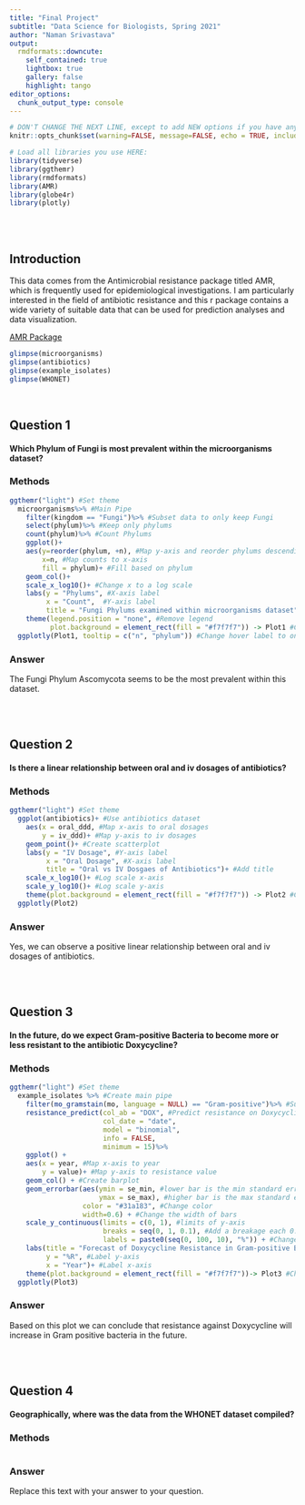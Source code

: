 ```yaml
---
title: "Final Project"
subtitle: "Data Science for Biologists, Spring 2021"
author: "Naman Srivastava"
output: 
  rmdformats::downcute:
    self_contained: true
    lightbox: true
    gallery: false
    highlight: tango
editor_options: 
  chunk_output_type: console
---
```


```r
# DON'T CHANGE THE NEXT LINE, except to add NEW options if you have any.
knitr::opts_chunk$set(warning=FALSE, message=FALSE, echo = TRUE, include = TRUE)

# Load all libraries you use HERE:
library(tidyverse)
library(ggthemr)
library(rmdformats)
library(AMR)
library(globe4r)
library(plotly)
```

<br><br>

## Introduction

This data comes from the Antimicrobial resistance package titled AMR, which is frequently used for epidemiological investigations. I am particularly interested in the field of antibiotic resistance and this r package contains a wide variety of suitable data that can be used for prediction analyses and data visualization.

[AMR Package](https://msberends.github.io/AMR/index.html)

```r

glimpse(microorganisms)
glimpse(antibiotics)
glimpse(example_isolates)
glimpse(WHONET)

```

<br>

## Question 1

#### Which Phylum of Fungi is most prevalent within the microorganisms dataset?

### Methods

```r

ggthemr("light") #Set theme
  microorganisms%>% #Main Pipe
    filter(kingdom == "Fungi")%>% #Subset data to only keep Fungi
    select(phylum)%>% #Keep only phylums
    count(phylum)%>% #Count Phylums
    ggplot()+
    aes(y=reorder(phylum, +n), #Map y-axis and reorder phylums descendingly 
        x=n, #Map counts to x-axis
        fill = phylum)+ #Fill based on phylum
    geom_col()+
    scale_x_log10()+ #Change x to a log scale
    labs(y = "Phylums", #X-axis label
         x = "Count",  #Y-axis label
         title = "Fungi Phylums examined within microorganisms dataset")+ #Add title
    theme(legend.position = "none", #Remove legend
          plot.background = element_rect(fill = "#f7f7f7")) -> Plot1 #Change background color
  ggplotly(Plot1, tooltip = c("n", "phylum")) #Change hover label to only n and phylum

```


### Answer

The Fungi Phylum Ascomycota seems to be the most prevalent within this dataset.


<br><br>

## Question 2

#### Is there a linear relationship between oral and iv dosages of antibiotics?

### Methods

```r

ggthemr("light") #Set theme
  ggplot(antibiotics)+ #Use antibiotics dataset
    aes(x = oral_ddd, #Map x-axis to oral dosages
        y = iv_ddd)+ #Map y-axis to iv dosages
    geom_point()+ #Create scatterplot
    labs(y = "IV Dosage", #Y-axis label
         x = "Oral Dosage", #X-axis label
         title = "Oral vs IV Dosgaes of Antibiotics")+ #Add title
    scale_x_log10()+ #Log scale x-axis
    scale_y_log10()+ #Log scale y-axis
    theme(plot.background = element_rect(fill = "#f7f7f7")) -> Plot2 #Change background color
  ggplotly(Plot2)

```


### Answer

Yes, we can observe a positive linear relationship between oral and iv dosages of antibiotics.

<br><br>

## Question 3

#### In the future, do we expect Gram-positive Bacteria to become more or less resistant to the antibiotic Doxycycline?

### Methods

```r

ggthemr("light") #Set theme
  example_isolates %>% #Create main pipe
    filter(mo_gramstain(mo, language = NULL) == "Gram-positive")%>% #Subset to Gram positive bacteria
    resistance_predict(col_ab = "DOX", #Predict resistance on Doxycycline
                       col_date = "date",
                       model = "binomial",
                       info = FALSE,
                       minimum = 15)%>%
    ggplot() +
    aes(x = year, #Map x-axis to year
        y = value)+ #Map y-axis to resistance value
    geom_col() + #Create barplot
    geom_errorbar(aes(ymin = se_min, #lower bar is the min standard error
                      ymax = se_max), #higher bar is the max standard error
                  color = "#31a183", #Change color
                  width=0.6) + #Change the width of bars
    scale_y_continuous(limits = c(0, 1), #limits of y-axis
                       breaks = seq(0, 1, 0.1), #Add a breakage each 0.1
                       labels = paste0(seq(0, 100, 10), "%")) + #Change y-axis labels to percentages
    labs(title = "Forecast of Doxycycline Resistance in Gram-positive Bacteria", #Add title
         y = "%R", #Label y-axis
         x = "Year")+ #Label x-axis
    theme(plot.background = element_rect(fill = "#f7f7f7"))-> Plot3 #Change background color 
  ggplotly(Plot3)

```


### Answer

Based on this plot we can conclude that resistance against Doxycycline will increase in Gram positive bacteria in the future.


<br><br>

## Question 4

#### Geographically, where was the data from the WHONET dataset compiled?

### Methods

```r



```


### Answer

Replace this text with your answer to your question.
